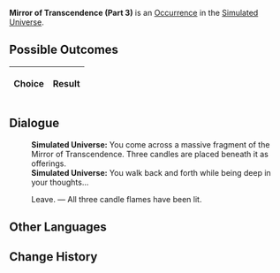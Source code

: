 {{Simulated Universe Event Infobox
|title         = Mirror of Transcendence (Part 3)
|image         = Random Event Normal.png
|type          =
|domains_su    = Occurrence
|domains_ext   = Occurrence
|domains_swarm = 
|domains_gng   = 
|requirements  =
|prev          = {{tx}}
|next          = {{tx}}
|indexRewards  =
|characters    = 
}}
'''Mirror of Transcendence (Part 3)''' is an [[Simulated Universe/Occurrence|Occurrence]] in the [[Simulated Universe]].

==Possible Outcomes==
{| class="article-table"
!Choice
!Result

|}

<!--
==Gameplay Notes==

-->
==Dialogue==
{{Dialogue Start}}
:'''Simulated Universe:''' You come across a massive fragment of the Mirror of Transcendence. Three candles are placed beneath it as offerings.
:'''Simulated Universe:''' You walk back and forth while being deep in your thoughts...
:{{DIcon|Star}} Leave. &mdash; All three candle flames have been lit.
{{Dialogue End}}

==Other Languages==
{{Other Languages
|en    = Mirror of Transcendence (Part 3)
|zhs   = 超验之镜（其三）
|zht   = 超驗之鏡（其三）
|ja    = {{Rubi|超越|ちょうえつ}}の{{Rubi|鏡|かがみ}}（その3）
|ko    = 초월의 거울 (3)
|es    = Espejo de la Trascendencia (III)
|fr    = Miroir de la transcendance (partie 3)
|ru    = Трансцендентальное зеркало III
|th    = กระจกแจ้งประจักษ์ 3
|vi    = Gương Siêu Việt 3
|de    = Spiegel der Transzendenz (Teil 3)
|id    = Cermin Transenden (3)
|pt    = Espelho da Transcendência (Parte 3)
}}

==Change History==
{{Change History|1.0}}
